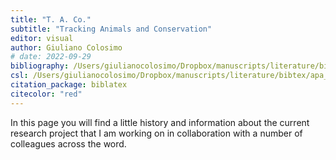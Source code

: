 ```yaml
---
title: "T. A. Co."
subtitle: "Tracking Animals and Conservation"
editor: visual
author: Giuliano Colosimo
# date: 2022-09-29 
bibliography: /Users/giulianocolosimo/Dropbox/manuscripts/literature/bibtex/comprehensive_database.bib
csl: /Users/giulianocolosimo/Dropbox/manuscripts/literature/bibtex/apa_5th_edition.csl
citation_package: biblatex
citecolor: "red"
---
```


In this page you will find a little history and information about the current research project that I am working on in collaboration with a number of colleagues across the word. 